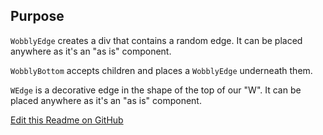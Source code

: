 ## Purpose
`WobblyEdge` creates a div that contains a random edge. It can be placed anywhere as it's an "as is" component.

`WobblyBottom` accepts children and places a `WobblyEdge` underneath them.

`WEdge` is a decorative edge in the shape of the top of our "W". It can be placed anywhere as it's an "as is" component.

[Edit this Readme on GitHub](https://github.com/wellcomecollection/wellcomecollection.org/edit/main/common/views/components/DecorativeEdge/README.mdx)
